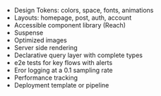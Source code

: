 
- Design Tokens: colors, space, fonts, animations
- Layouts: homepage, post, auth, account
- Accessible component library (Reach)
- Suspense
- Optimized images
- Server side rendering
- Declarative query layer with complete types
- e2e tests for key flows with alerts
- Eror logging at a 0.1 sampling rate
- Performance tracking
- Deployment template or pipeline